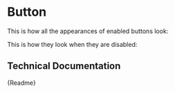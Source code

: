 

<Meta title="Components/Button" component={CmButton} />

# Button

This is how all the appearances of enabled buttons look:

<Preview inline>
	<CmButton label="A normal Button" />
	<CmButton appearance="primary" label="A primary Button" />
	<CmButton appearance="danger" label="A dangerous Button" />
</Preview>

This is how they look when they are disabled:

<Preview inline>
	<CmButton disabled label="A disabled normal Button" />
	<CmButton disabled appearance="primary" label="A disabled primary Button" />
	<CmButton disabled appearance="danger" label="A disabled dangerous Button" />
</Preview>

## Technical Documentation

<Description>{Readme}</Description>
